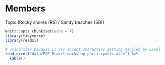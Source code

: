 # Members

Topic (Rocky shores (RS) / Sandy beaches (SB))

```r
knitr::opts_chunk$set(echo = F)
library(tidyverse)
library(readxl)
```

```r
# using xlsx because in csv accent characters getting mangled by Excel
read_excel("data/P2P-Brazil-workshop_participants.xlsx") %>%
  kable()
```

